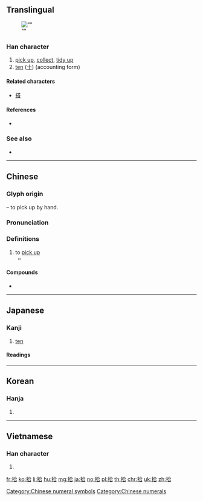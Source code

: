 {{character info/new}}
{{also|十}}
==Translingual==
[[File:Empire of Japan 50 sen banknote with Yasukuni Shrine.jpg|thumb|"{{lang|ja|𠄡'''拾'''錢}}"]]

===Han character===
{{Han char|rn=64|rad=手|as=06|sn=9|four=58061|canj=QOMR|ids=⿰扌合}}

# [[pick up]], [[collect]], [[tidy up]]
# [[ten]] ([[十]]) (accounting form)

====Related characters====
* [[搭]]

====References====
* {{Han ref|kx=0428.240|dkj=12014|dj=0777.180|hdz=31872.010|uh=62FE|ud=25342|bh=AC42|bd=44098}}

===See also===
* {{l|mul|捨}}

[[Category:Chinese numeral symbols]]
[[Category:Chinese numerals]]

----

==Chinese==
{{zh-forms}}

===Glyph origin===
{{Han etym}}
{{Han compound|手|alt1=扌|t1=hand|合|ls=psc|c1=s|c2=p}} – to pick up by hand.

===Pronunciation===
{{zh-pron
|m=shí
|c=sap6,sip3
|h=pfs=
|md=
|mn=si̍p/qz,xm,zz:cha̍p/khioh
|mn_note=si̍p - literary; cha̍p - vernacular; khioh - vernacular (俗), 抾 is used in Taiwan
|w=
|mc=y
|oc=y
|cat=
}}

===Definitions===
{{zh-hanzi}}

# to [[pick up]]
#* {{zh-x|拾起 張 紙 摺{zip3} 隻 小船|I '''take up''' a sheet of paper and fold a little boat|C-LIT|ref={{w2|zh|許冠傑}}, {{lang|zh|紙船}}}}

====Compounds====
* {{zh-l|收拾}}

----

==Japanese==

===Kanji===
{{ja-kanji|grade=3|rs=手06}}

# [[ten]]

====Readings====
{{ja-readings
|goon=[[じゅう]] (jū)
|kanon=[[しゅう]] (shū)
|kun=[[ひろう]] ([[拾う]], hirou)
}}

----

==Korean==

===Hanja===
{{ko-hanja|hangeul=[[습]], [[십]]|eumhun=|rv=seup, sip|mr=sŭp, sip|y=sup, sip}}

# {{defn|lang=ko|sort=手06}}

----

==Vietnamese==

===Han character===
{{vi-hantu|[[thập]], [[thộp]], [[thụp]], [[đập]]|rs=手06}}

# {{defn|lang=vi|sort=手06}}

[[fr:拾]]
[[ko:拾]]
[[li:拾]]
[[hu:拾]]
[[mg:拾]]
[[ja:拾]]
[[no:拾]]
[[pl:拾]]
[[th:拾]]
[[chr:拾]]
[[uk:拾]]
[[zh:拾]]